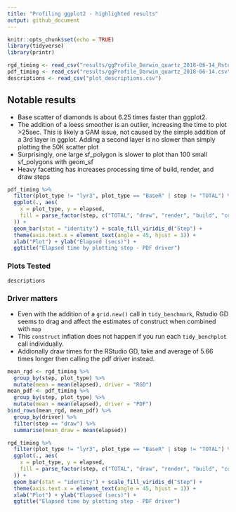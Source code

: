 ```yaml
---
title: "Profiling ggplot2 - highlighted results"
output: github_document
---
```


```r
knitr::opts_chunk$set(echo = TRUE)
library(tidyverse)
library(printr)

rgd_timing <- read_csv("results/ggProfile_Darwin_quartz_2018-06-14_RstudioGD.csv")
pdf_timing <- read_csv("results/ggProfile_Darwin_quartz_2018-06-14.csv")
descriptions <- read_csv("plot_descriptions.csv")
```

## Notable results
- Base scatter of diamonds is about 6.25 times faster than ggplot2. 
- The addition of a loess smoother is an outlier, increasing the time to plot >25sec. 
This is likely a GAM issue, not caused by the simple addition of a 3rd layer in ggplot. 
Adding a second layer is no slower than simply plotting the 50K scatter plot
- Surprisingly, one large sf_polygon is slower to plot than 100 small sf_polygons with geom_sf
- Heavy facetting has increases processing time of build, render, and draw steps


```r
pdf_timing %>%
  filter(plot_type != "lyr3", plot_type == "BaseR" | step != "TOTAL") %>%
  ggplot(., aes(
    x = plot_type, y = elapsed,
    fill = parse_factor(step, c("TOTAL", "draw", "render", "build", "construct"))
  )) +
  geom_bar(stat = "identity") + scale_fill_viridis_d("Step") +
  theme(axis.text.x = element_text(angle = 45, hjust = 1)) +
  xlab("Plot") + ylab("Elapsed (secs)") +
  ggtitle("Elapsed time by plotting step - PDF driver")
```

### Plots Tested 

```r
descriptions
```

### Driver matters 
- Even with the addition of a `grid.new()` call in `tidy_benchmark`, 
Rstudio GD seems to drag and affect the estimates of construct when combined with `map`
- This `construct` inflation does not happen if you run each `tidy_benchplot` call individually.
- Addionally draw times for the RStudio GD, take and average of 5.66 times longer then
calling the pdf driver instead. 

```r
mean_rgd <- rgd_timing %>%
  group_by(step, plot_type) %>%
  mutate(mean = mean(elapsed), driver = "RGD")
mean_pdf <- pdf_timing %>%
  group_by(step, plot_type) %>%
  mutate(mean = mean(elapsed), driver = "PDF")
bind_rows(mean_rgd, mean_pdf) %>%
  group_by(driver) %>%
  filter(step == "draw") %>%
  summarise(mean_draw = mean(elapsed))
```

```r
rgd_timing %>%
  filter(plot_type != "lyr3", plot_type == "BaseR" | step != "TOTAL") %>%
  ggplot(., aes(
    x = plot_type, y = elapsed,
    fill = parse_factor(step, c("TOTAL", "draw", "render", "build", "construct"))
  )) +
  geom_bar(stat = "identity") + scale_fill_viridis_d("Step") +
  theme(axis.text.x = element_text(angle = 45, hjust = 1)) +
  xlab("Plot") + ylab("Elapsed (secs)") +
  ggtitle("Elapsed time by plotting step - PDF driver")
```